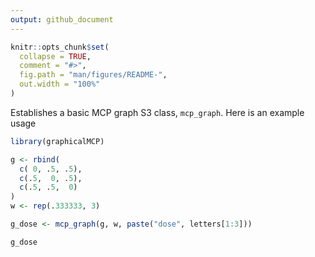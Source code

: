 ```yaml
---
output: github_document
---
```


<!-- README.md is generated from README.Rmd. Please edit that file -->

```r
knitr::opts_chunk$set(
  collapse = TRUE,
  comment = "#>",
  fig.path = "man/figures/README-",
  out.width = "100%"
)
```

Establishes a basic MCP graph S3 class, `mcp_graph`. Here is an example usage

```r
library(graphicalMCP)

g <- rbind(
  c( 0, .5, .5),
  c(.5,  0, .5),
  c(.5, .5,  0)
)
w <- rep(.333333, 3)

g_dose <- mcp_graph(g, w, paste("dose", letters[1:3]))

g_dose
```

